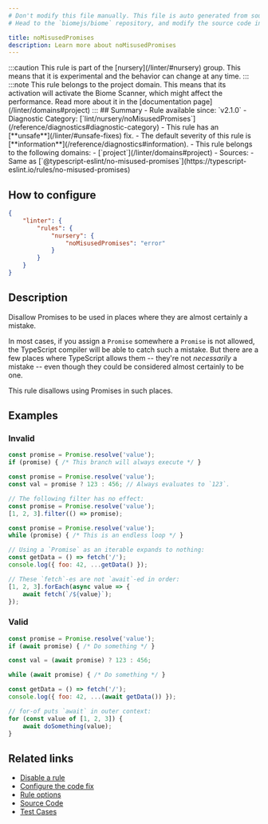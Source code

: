 ```yaml
---
# Don't modify this file manually. This file is auto generated from source, and you will lose your changes next time the website is built.
# Head to the `biomejs/biome` repository, and modify the source code in there.

title: noMisusedPromises
description: Learn more about noMisusedPromises
---
```


<Tabs>
<TabItem label="TypeScript and TSX" icon="seti:typescript">
:::caution
This rule is part of the [nursery](/linter/#nursery) group. This means that it is experimental and the behavior can change at any time.
:::
:::note
This rule belongs to the project domain. This means that its activation will activate the Biome Scanner, which might affect the performance. Read more about it in the [documentation page](/linter/domains#project)
:::
## Summary
- Rule available since: `v2.1.0`
- Diagnostic Category: [`lint/nursery/noMisusedPromises`](/reference/diagnostics#diagnostic-category)
- This rule has an [**unsafe**](/linter/#unsafe-fixes) fix.
- The default severity of this rule is [**information**](/reference/diagnostics#information).
- This rule belongs to the following domains:
  - [`project`](/linter/domains#project)
- Sources: 
  - Same as [`@typescript-eslint/no-misused-promises`](https://typescript-eslint.io/rules/no-misused-promises)

## How to configure
```json title="biome.json"
{
	"linter": {
		"rules": {
			"nursery": {
				"noMisusedPromises": "error"
			}
		}
	}
}

```
## Description
Disallow Promises to be used in places where they are almost certainly a
mistake.

In most cases, if you assign a `Promise` somewhere a `Promise` is not
allowed, the TypeScript compiler will be able to catch such a mistake.
But there are a few places where TypeScript allows them -- they're not
_necessarily_ a mistake -- even though they could be considered almost
certainly to be one.

This rule disallows using Promises in such places.

## Examples

### Invalid

```js
const promise = Promise.resolve('value');
if (promise) { /* This branch will always execute */ }
```

```js
const promise = Promise.resolve('value');
const val = promise ? 123 : 456; // Always evaluates to `123`.
```

```js
// The following filter has no effect:
const promise = Promise.resolve('value');
[1, 2, 3].filter(() => promise);
```

```js
const promise = Promise.resolve('value');
while (promise) { /* This is an endless loop */ }
```

```js
// Using a `Promise` as an iterable expands to nothing:
const getData = () => fetch('/');
console.log({ foo: 42, ...getData() });
```

```js
// These `fetch`-es are not `await`-ed in order:
[1, 2, 3].forEach(async value => {
    await fetch(`/${value}`);
});
```

### Valid

```js
const promise = Promise.resolve('value');
if (await promise) { /* Do something */ }

const val = (await promise) ? 123 : 456;

while (await promise) { /* Do something */ }

const getData = () => fetch('/');
console.log({ foo: 42, ...(await getData()) });

// for-of puts `await` in outer context:
for (const value of [1, 2, 3]) {
    await doSomething(value);
}
```

## Related links

- [Disable a rule](/linter/#disable-a-rule)
- [Configure the code fix](/linter#configure-the-code-fix)
- [Rule options](/linter/#rule-options)
- [Source Code](https://github.com/biomejs/biome/blob/main/crates/biome_js_analyze/src/lint/nursery/no_misused_promises.rs)
- [Test Cases](https://github.com/biomejs/biome/blob/main/crates/biome_js_analyze/tests/specs/nursery/noMisusedPromises)

</TabItem>
</Tabs>

